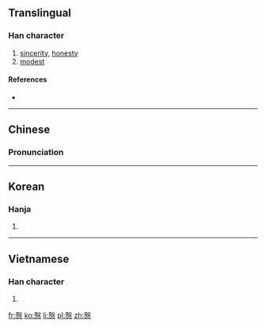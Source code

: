 {{also|悫|愨}}
==Translingual==

===Han character===
{{Han char|rn=61|rad=心|as=11|sn=15|four=|canj=土水心 (GEP)|ids=⿱[[殼]][[心]]}}

# [[sincerity]], [[honesty]]
# [[modest]]

====References====
* {{Han ref|kx=0399.140|dkj=11112|dj=0739.020|hdz=42341.020|uh=6164|ud=24932}}

----

==Chinese==
{{zh-forms|s=悫}}

===Pronunciation===
{{zh-pron
|m=què
|c=kok3
|mc=
|oc=
|ma=
|cat=n,a
}}

----

==Korean==

===Hanja===
{{ko-hanja|hangeul=각|eumhun=|rv=gak|mr=kak|y=kak}}

# {{defn|lang=ko|sort=心11}}

----

==Vietnamese==

===Han character===
{{vi-readings|rs=心11| hanviet = xác}}

# {{defn|lang=vi|sort=心11}}

[[fr:慤]]
[[ko:慤]]
[[li:慤]]
[[pl:慤]]
[[zh:慤]]